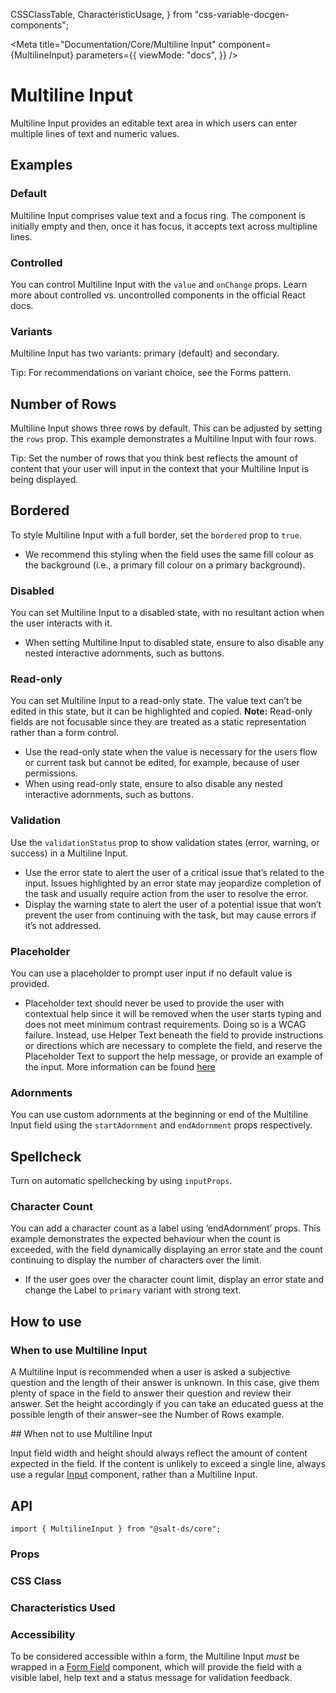   CSSClassTable,
  CharacteristicUsage,
} from "css-variable-docgen-components";

<Meta
  title="Documentation/Core/Multiline Input"
  component={MultilineInput}
  parameters={{
    viewMode: "docs",
  }}
/>

# Multiline Input

Multiline Input provides an editable text area in which users can enter multiple lines of text and numeric values.

<Canvas>
  <Story id="core-multiline-input--default" />
</Canvas>

## Examples

### Default

Multiline Input comprises value text and a focus ring. The component is initially empty and then, once it has focus, it accepts text across multipline lines.

<Canvas>
  <Story id="core-multiline-input--default" />
</Canvas>

### Controlled

You can control Multiline Input with the `value` and `onChange` props. Learn more about <Link href="https://react.dev/learn/sharing-state-between-components#controlled-and-uncontrolled-components">controlled vs. uncontrolled components</Link> in the official React docs.

<Canvas>
  <Story id="core-multiline-input--controlled" />
</Canvas>

### Variants

Multiline Input has two variants: primary (default) and secondary.

Tip: For recommendations on variant choice, see the <Link href="https://www.saltdesignsystem.com/salt/patterns/forms">Forms pattern</Link>.

<Canvas>
  <Story id="core-multiline-input--variants" />
</Canvas>

## Number of Rows

Multiline Input shows three rows by default. This can be adjusted by setting the `rows` prop. This example demonstrates a Multiline Input with four rows.

Tip: Set the number of rows that you think best reflects the amount of content that your user will input in the context that your Multiline Input is being displayed.

<Canvas>
  <Story id="core-multiline-input--number-of-rows" />
</Canvas>

## Bordered

To style Multiline Input with a full border, set the `bordered` prop to `true`.

<Canvas>
  <Story id="core-multiline-input--bordered" />
</Canvas>

- We recommend this styling when the field uses the same fill colour as the background (i.e., a primary fill colour on a primary background).

### Disabled

You can set Multiline Input to a disabled state, with no resultant action when the user interacts with it.

<Canvas>
  <Story id="core-multiline-input--disabled" />
</Canvas>

- When setting Multiline Input to disabled state, ensure to also disable any nested interactive adornments, such as buttons.

### Read-only

You can set Multiline Input to a read-only state. The value text can’t be edited in this state, but it can be highlighted and copied.
**Note:** Read-only fields are not focusable since they are treated as a static representation rather than a form control.

<Canvas>
  <Story id="core-multiline-input--readonly" />
</Canvas>

- Use the read-only state when the value is necessary for the users flow or current task but cannot be edited, for example, because of user permissions.
- When using read-only state, ensure to also disable any nested interactive adornments, such as buttons.

### Validation

Use the `validationStatus` prop to show validation states (error, warning, or success) in a Multiline Input.

<Canvas>
  <Story id="core-multiline-input--validation-states" />
</Canvas>

- Use the error state to alert the user of a critical issue that’s related to the input. Issues highlighted by an error state may jeopardize completion of the task and usually require action from the user to resolve the error.
- Display the warning state to alert the user of a potential issue that won’t prevent the user from continuing with the task, but may cause errors if it’s not addressed.

### Placeholder

You can use a placeholder to prompt user input if no default value is provided.

<Canvas>
  <Story id="core-multiline-input--placeholder" />
</Canvas>

- Placeholder text should never be used to provide the user with contextual help since it will be removed when the user starts typing and does not meet minimum contrast requirements. Doing so is a WCAG failure. Instead, use Helper Text beneath the field to provide instructions or directions which are necessary to complete the field, and reserve the Placeholder Text to support the help message, or provide an example of the input. More information can be found [here](https://www.w3.org/WAI/tutorials/forms/instructions/)

### Adornments

You can use custom adornments at the beginning or end of the Multiline Input field using the `startAdornment` and `endAdornment` props respectively.

<Canvas>
  <Story id="core-multiline-input--with-adornments" />
</Canvas>

## Spellcheck

Turn on automatic spellchecking by using `inputProps`.

<Canvas>
  <Story id="core-multiline-input--spellcheck" />
</Canvas>

### Character Count

You can add a character count as a label using ‘endAdornment’ props. This example demonstrates the expected behaviour when the count is exceeded, with the field dynamically displaying an error state and the count continuing to display the number of characters over the limit.

<Canvas>
  <Story id="core-multiline-input--character-count" />
</Canvas>

- If the user goes over the character count limit, display an error state and change the Label to `primary` variant with strong text.

## How to use

### When to use Multiline Input

A Multiline Input is recommended when a user is asked a subjective question and the length of their answer is unknown. In this case, give them plenty of space in the field to answer their question and review their answer. Set the height accordingly if you can take an educated guess at the possible length of their answer–see the Number of Rows example.

## When not to use Multiline Input

Input field width and height should always reflect the amount of content expected in the field. If the content is unlikely to exceed a single line, always use a regular [Input](?path=/docs/documentation-core-input--docs) component, rather than a Multiline Input.

## API

```
import { MultilineInput } from "@salt-ds/core";
```

### Props

<ArgsTable of={MultilineInput} />

### CSS Class

<CSSClassTable of={MultilineInput} />

### Characteristics Used

<CharacteristicUsage of={MultilineInput} />

### Accessibility

To be considered accessible within a form, the Multiline Input _must_ be wrapped in a [Form Field](?path=/docs/documentation-core-form-field--docs) component, which will provide the field with a visible label, help text and a status message for validation feedback.

<HelpAndSupport />
